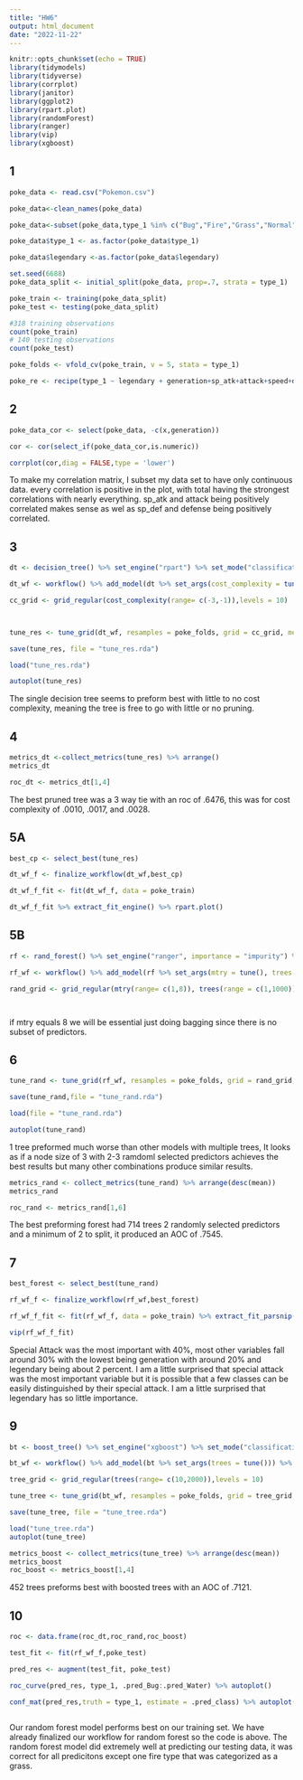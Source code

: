 ```yaml
---
title: "HW6"
output: html_document
date: "2022-11-22"
---
```


```r
knitr::opts_chunk$set(echo = TRUE)
library(tidymodels)
library(tidyverse)
library(corrplot)
library(janitor)
library(ggplot2)
library(rpart.plot)
library(randomForest)
library(ranger)
library(vip)
library(xgboost)
```

## 1
```r
poke_data <- read.csv("Pokemon.csv")

poke_data<-clean_names(poke_data)

poke_data<-subset(poke_data,type_1 %in% c("Bug","Fire","Grass","Normal","Water","Psychic"))  

poke_data$type_1 <- as.factor(poke_data$type_1)  

poke_data$legendary <-as.factor(poke_data$legendary)

set.seed(6688)
poke_data_split <- initial_split(poke_data, prop=.7, strata = type_1) 

poke_train <- training(poke_data_split)
poke_test <- testing(poke_data_split)

#318 training observations
count(poke_train)
# 140 testing observations
count(poke_test)

poke_folds <- vfold_cv(poke_train, v = 5, stata = type_1)

poke_re <- recipe(type_1 ~ legendary + generation+sp_atk+attack+speed+defense+hp+sp_def, data = poke_train) %>% step_dummy(c(legendary,generation)) %>% step_normalize(all_numeric_predictors())


```

## 2 
```r

poke_data_cor <- select(poke_data, -c(x,generation))

cor <- cor(select_if(poke_data_cor,is.numeric))

corrplot(cor,diag = FALSE,type = 'lower')

```
To make my correlation matrix, I subset my data set to have only continuous data. every correlation is positive in the plot, with total having the strongest correlations with nearly everything. sp_atk and attack being positively correlated makes sense as wel as sp_def and defense being positively correlated.


## 3
```r
dt <- decision_tree() %>% set_engine("rpart") %>% set_mode("classification")

dt_wf <- workflow() %>% add_model(dt %>% set_args(cost_complexity = tune())) %>% add_formula(type_1 ~ legendary + generation+sp_atk+attack+speed+defense+hp+sp_def)

cc_grid <- grid_regular(cost_complexity(range= c(-3,-1)),levels = 10)




```

```r
tune_res <- tune_grid(dt_wf, resamples = poke_folds, grid = cc_grid, metrics = metric_set(roc_auc) ) 

save(tune_res, file = "tune_res.rda")

```

```r
load("tune_res.rda")

autoplot(tune_res)

```
The single decision tree seems to preform best with little to no cost complexity, meaning the tree is free to go with little or no pruning.

## 4
```r
metrics_dt <-collect_metrics(tune_res) %>% arrange()
metrics_dt

roc_dt <- metrics_dt[1,4]
```

The best pruned tree was a 3 way tie with an roc of .6476, this was for cost complexity of .0010, .0017, and .0028.

## 5A
```r
best_cp <- select_best(tune_res)

dt_wf_f <- finalize_workflow(dt_wf,best_cp)

dt_wf_f_fit <- fit(dt_wf_f, data = poke_train)

dt_wf_f_fit %>% extract_fit_engine() %>% rpart.plot()
```


## 5B
```r
rf <- rand_forest() %>% set_engine("ranger", importance = "impurity") %>% set_mode("classification")

rf_wf <- workflow() %>% add_model(rf %>% set_args(mtry = tune(), trees = tune(),min_n = tune())) %>% add_formula(type_1 ~ legendary + generation+sp_atk+attack+speed+defense+hp+sp_def)

rand_grid <- grid_regular(mtry(range= c(1,8)), trees(range = c(1,1000)), min_n(range = c(2,10)),levels = 8)




```
if mtry equals 8 we will be essential just doing bagging since there is no subset of predictors.


## 6
```r
tune_rand <- tune_grid(rf_wf, resamples = poke_folds, grid = rand_grid, metrics = metric_set(roc_auc) )

save(tune_rand,file = "tune_rand.rda")


```

```r
load(file = "tune_rand.rda")

autoplot(tune_rand)

```
1 tree preformed much worse than other models with multiple trees, It looks as if a node size of 3 with 2-3 ramdoml selected predictors achieves the best results but many other combinations produce similar results.


```r
metrics_rand <- collect_metrics(tune_rand) %>% arrange(desc(mean))
metrics_rand

roc_rand <- metrics_rand[1,6]
```
The best preforming forest had 714 trees 2 randomly selected predictors and a minimum of 2 to split, it produced an AOC of .7545.

## 7
```r
best_forest <- select_best(tune_rand)

rf_wf_f <- finalize_workflow(rf_wf,best_forest)

rf_wf_f_fit <- fit(rf_wf_f, data = poke_train) %>% extract_fit_parsnip()

vip(rf_wf_f_fit)

```
Special Attack was the most important with 40%, most other variables fall around 30% with the lowest being generation with around 20% and legendary being about 2 percent. I am a little surprised that special attack was the most important variable but it is possible that a few classes can be easily distinguished by their special attack. I am a little surprised that legendary has so little importance.

## 9
```r
bt <- boost_tree() %>% set_engine("xgboost") %>% set_mode("classification")

bt_wf <- workflow() %>% add_model(bt %>% set_args(trees = tune())) %>% add_formula(type_1 ~ legendary + generation+sp_atk+attack+speed+defense+hp+sp_def)

tree_grid <- grid_regular(trees(range= c(10,2000)),levels = 10)

```
```r
tune_tree <- tune_grid(bt_wf, resamples = poke_folds, grid = tree_grid, metrics = metric_set(roc_auc) )

save(tune_tree, file = "tune_tree.rda")


```

```r
load("tune_tree.rda")
autoplot(tune_tree)

metrics_boost <- collect_metrics(tune_tree) %>% arrange(desc(mean))
metrics_boost
roc_boost <- metrics_boost[1,4]

```
452 trees preforms best with boosted trees with an AOC of .7121.

## 10
```r
roc <- data.frame(roc_dt,roc_rand,roc_boost)

test_fit <- fit(rf_wf_f,poke_test)

pred_res <- augment(test_fit, poke_test)

roc_curve(pred_res, type_1, .pred_Bug:.pred_Water) %>% autoplot()

conf_mat(pred_res,truth = type_1, estimate = .pred_class) %>% autoplot(type = "heatmap")



```
Our random forest model performs best on our training set. We have already finalized our workflow for random forest so the code is above. The random forest model did extremely well at predicting our testing data, it was correct for all predicitons except one fire type that was categorized as a grass.